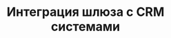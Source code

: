---
title: "Интеграция шлюза с CRM системами"
"og:description": "Особенности интеграции Шлюза SIP.TG для Telegram-звонков с CRM системами, прием входящих и совершение исходящих звонков Telegram-пользователям через АТС"
"og:image": "docs2/images/cover-gateway.png"
sidebarTitle: "Интеграция шлюза с CRM системами"
---